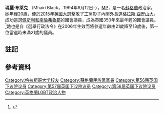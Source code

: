 {{Infobox MP
|honorific-prefix =
|name             = 瑪麗·布萊克
|honorific-suffix = [[英國下議院|MP]]
|image            = Official portrait of Mhairi Black MP crop 2.jpg
|office = [[英國下議院|英國下議院議員]]<br /> [[佩斯利和南倫弗魯郡|佩斯利和南倫弗魯郡]]
|term_start       = 2015年5月8日
|term_end         = 
|predecessor      = [[道格拉斯·亞歷山大|道格拉斯·亞歷山大]]
|successor        = 
|majority         = 5,684 (12.3%)
|birth_date       = {{birth date and age|1994|09|12|df=y}}
|birth_place      = {{flag|Scotland}}[[佩斯利|佩斯利]]
|death_date       = 
|death_place      = 
|nationality      = {{UK}}
|party            = [[蘇格蘭民族黨|蘇格蘭民族黨]]
|education        = [[Lourdes_Secondary_School|Lourdes Secondary School]]
|alma_mater       = [[格拉斯哥大學|格拉斯哥大學]]
|religion         = 
|website          = {{URL|http://www.mhairiblack.scot/}}
}}
'''瑪麗·布萊克''' （Mhairi Black，{{NoteTag|[[Wiktionary:Mhairi|Mhairi]]為「{{link-en|瑪麗|Mary (name)}}」的[[蘇格蘭蓋爾語|高地蘇格蘭語]]版本，發音原為[{{IPA|ˈvaːɹi}}]（音譯「薇莉」），但是布萊克本人表示她的名字發音與「[[Wiktionary:marry|marry]]」[{{IPA|ˈmæɹɪ}}]（音譯「梅莉」）[[同音異義語|同音]]。<ref>{{Cite tweet |user=MhairiBlack |last=Black |first=Mhairi |date=23 April 2015 |title=@PeterAdamSmith @JournoStephen it's pronounced M-hairi, as in 'marry'. Mum went for the complicated spelling! |number=591169143241584640}}</ref>}} 1994年9月12日-），[[英國下議院|MP]]，是一名[[蘇格蘭|蘇格蘭]]政治家。她年僅20歲，便於[[2015年英國大選|2015年英國大選]]擊敗了[[工黨_(英國)|工黨]]影子內閣外長[[道格拉斯·亞歷山大|道格拉斯·亞歷山大]]，成功當選[[佩斯利和南倫弗魯郡|佩斯利和南倫弗魯郡]]的國會議員，成為英國350年來最年輕的國會議員。<ref >{{cite web |url=http://www.bbc.co.uk/zhongwen/trad/uk/2015/05/150508_20_yr_old_mp |language= |title=突襲成功 三世紀以來最年輕英國議員誕生 |publisher=BBC中文网 |date=2015年5月8日 |accessdate= |archive-date=2015年5月11日 |archive-url=https://web.archive.org/web/20150511060038/http://www.bbc.co.uk/zhongwen/trad/uk/2015/05/150508_20_yr_old_mp |dead-url=no }}</ref>她也是自《選舉行政法令》在2006年生效而將參選年齡由21歲降至18歲後，第一位當選時未滿21歲的議員。

==註記==
<references group="註"/>

==參考資料==
{{reflist}}

{{DEFAULTSORT:Black, Mhairi}}
[[Category:格拉斯哥大学校友|Category:格拉斯哥大学校友]]
[[Category:蘇格蘭民族黨黨員|Category:蘇格蘭民族黨黨員]]
[[Category:第56届英国下议院议员|Category:第56届英国下议院议员]]
[[Category:第57届英国下议院议员|Category:第57届英国下议院议员]]
[[Category:第58届英国下议院议员|Category:第58届英国下议院议员]]
[[Category:英格蘭LGBT政治人物|Category:英格蘭LGBT政治人物]]